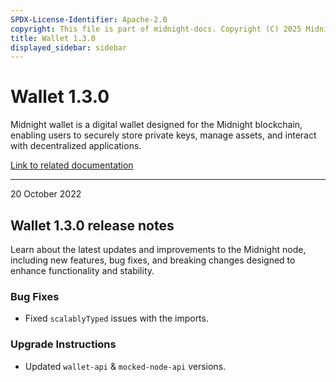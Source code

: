 ```yaml
---
SPDX-License-Identifier: Apache-2.0
copyright: This file is part of midnight-docs. Copyright (C) 2025 Midnight Foundation. Licensed under the Apache License, Version 2.0 (the "License"); You may not use this file except in compliance with the License. You may obtain a copy of the License at http://www.apache.org/licenses/LICENSE-2.0 Unless required by applicable law or agreed to in writing, software distributed under the License is distributed on an "AS IS" BASIS, WITHOUT WARRANTIES OR CONDITIONS OF ANY KIND, either express or implied. See the License for the specific language governing permissions and limitations under the License.
title: Wallet 1.3.0
displayed_sidebar: sidebar
---
```


# Wallet 1.3.0

Midnight wallet is a digital wallet designed for the Midnight blockchain, enabling users to securely store private keys, manage assets, and interact with decentralized applications.

[Link to related documentation](../../learn/introduction/wallets)

---

<div 
  style={{
    marginTop: '0',
    fontSize: '1rem',
    fontWeight: 'normal',
    marginBottom: '0.5rem'
  }}
>
  20 October 2022
</div>

## Wallet 1.3.0 release notes

Learn about the latest updates and improvements to the Midnight node, including new features, bug fixes, and breaking changes designed to enhance functionality and stability.

### Bug Fixes

- Fixed `scalablyTyped` issues with the imports.

### Upgrade Instructions

- Updated `wallet-api` & `mocked-node-api` versions.